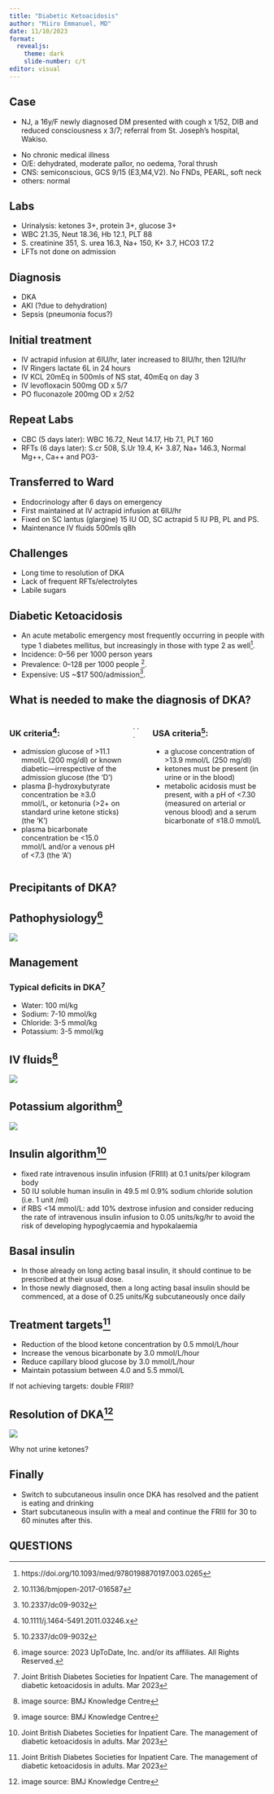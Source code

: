 ```yaml
---
title: "Diabetic Ketoacidosis"
author: "Miiro Emmanuel, MD"
date: 11/10/2023
format: 
  revealjs:
    theme: dark
    slide-number: c/t
editor: visual
---
```


## Case

-   NJ, a 16y/F newly diagnosed DM presented with cough x 1/52, DIB and reduced consciousness x 3/7; referral from St. Joseph's hospital, Wakiso.

::: {.incremental}
-   No chronic medical illness
-   O/E: dehydrated, moderate pallor, no oedema, ?oral thrush
-   CNS: semiconscious, GCS 9/15 (E3,M4,V2). No FNDs, PEARL, soft neck
-   others: normal
:::

## Labs

::: {.incremental}
-   Urinalysis: ketones 3+, protein 3+, glucose 3+
-   WBC 21.35, Neut 18.36, Hb 12.1, PLT 88
-   S. creatinine 351, S. urea 16.3, Na+ 150, K+ 3.7, HCO3 17.2
-   LFTs not done on admission
:::

## Diagnosis

::: {.incremental}
-   DKA
-   AKI (?due to dehydration)
-   Sepsis (pneumonia focus?)
:::

## Initial treatment

::: {.incremental}
-   IV actrapid infusion at 6IU/hr, later increased to 8IU/hr, then 12IU/hr
-   IV Ringers lactate 6L in 24 hours
-   IV KCL 20mEq in 500mls of NS stat, 40mEq on day 3
-   IV levofloxacin 500mg OD x 5/7
-   PO fluconazole 200mg OD x 2/52
:::

## Repeat Labs

::: {.incremental}
-   CBC (5 days later): WBC 16.72, Neut 14.17, Hb 7.1, PLT 160
-   RFTs (6 days later): S.cr 508, S.Ur 19.4, K+ 3.87, Na+ 146.3, Normal Mg++, Ca++ and PO3-
:::

## Transferred to Ward

-   Endocrinology after 6 days on emergency
-   First maintained at IV actrapid infusion at 6IU/hr
-   Fixed on SC lantus (glargine) 15 IU OD, SC actrapid 5 IU PB, PL and PS.
-   Maintenance IV fluids 500mls q8h

## Challenges

-   Long time to resolution of DKA
-   Lack of frequent RFTs/electrolytes
-   Labile sugars

## Diabetic Ketoacidosis

-   An acute metabolic emergency most frequently occurring in people with type 1 diabetes mellitus, but increasingly in those with type 2 as well[^1].
-   Incidence: 0--56 per 1000 person years
-   Prevalence: 0--128 per 1000 people [^2].
-   Expensive: US \~\$17 500/admission[^3].

[^1]: https://doi.org/10.1093/med/9780198870197.003.0265

[^2]: 10.1136/bmjopen-2017-016587

[^3]: 10.2337/dc09-9032

## What is needed to make the diagnosis of DKA?

::: {.columns}

::: {.column width="50%"}

::: {.fragment}
### UK criteria[^4]:

::: {.incremental}
-   admission glucose of \>11.1 mmol/L (200 mg/dl) or known diabetic---irrespective of the admission glucose (the 'D')
-   plasma β-hydroxybutyrate concentration be ≥3.0 mmol/L, or ketonuria (\>2+ on standard urine ketone sticks) (the 'K')
-   plasma bicarbonate concentration be \<15.0 mmol/L and/or a venous pH of \<7.3 (the 'A')
:::

:::

:::

. . .

::: {.column width="50%"}

::: {.fragment}
### USA criteria[^5]:

::: {.incremental}
-   a glucose concentration of \>13.9 mmol/L (250 mg/dl)
-   ketones must be present (in urine or in the blood)
-   metabolic acidosis must be present, with a pH of \<7.30 (measured on arterial or venous blood) and a serum bicarbonate of ≤18.0 mmol/L
:::

:::

:::

:::

[^4]: 10.1111/j.1464-5491.2011.03246.x

[^5]: 10.2337/dc09-9032

## Precipitants of DKA?


## Pathophysiology[^7]

[^7]: image source: 2023 UpToDate, Inc. and/or its affiliates. All Rights Reserved.

![](images/PathogenDKAandHHS.gif){.r-stretch}

## Management

### Typical deficits in DKA[^8]

[^8]: Joint British Diabetes Societies for Inpatient Care. The management of diabetic ketoacidosis in adults. Mar 2023

::: {.incremental}
-   Water: 100 ml/kg
-   Sodium: 7-10 mmol/kg
-   Chloride: 3-5 mmol/kg
-   Potassium: 3-5 mmol/kg
:::

## IV fluids[^9]

[^9]: image source: BMJ Knowledge Centre

![](images/IVFluidsalgorithm.png){.r-stretch}

## Potassium algorithm[^10]

[^10]: image source: BMJ Knowledge Centre

![](images/PotassiumDKA.png){.r-stretch}

## Insulin algorithm[^11]

[^11]: Joint British Diabetes Societies for Inpatient Care. The management of diabetic ketoacidosis in adults. Mar 2023

::: {.incremental}
-   fixed rate intravenous insulin infusion (FRIII) at 0.1 units/per kilogram body
-   50 IU soluble human insulin in 49.5 ml 0.9% sodium chloride solution (i.e. 1 unit /ml)
-   if RBS \<14 mmol/L: add 10% dextrose infusion and consider reducing the rate of intravenous insulin infusion to 0.05 units/kg/hr to avoid the risk of developing hypoglycaemia and hypokalaemia
:::

## Basal insulin

::: {.incremental}
- In those already on long acting basal insulin, it should continue to be prescribed at
their usual dose.
-  In those newly diagnosed, then a long acting basal insulin should be
commenced, at a dose of 0.25 units/Kg subcutaneously once daily
:::

## Treatment targets[^12]

[^12]: Joint British Diabetes Societies for Inpatient Care. The management of diabetic ketoacidosis in adults. Mar 2023

::: {.incremental}
-   Reduction of the blood ketone concentration by 0.5 mmol/L/hour
-   Increase the venous bicarbonate by 3.0 mmol/L/hour
-   Reduce capillary blood glucose by 3.0 mmol/L/hour
-   Maintain potassium between 4.0 and 5.5 mmol/L

If not achieving targets: double FRIII?
:::

## Resolution of DKA[^13]

[^13]: image source: BMJ Knowledge Centre

![](images/DKAresolution.png)

Why not urine ketones?

## Finally

-   Switch to subcutaneous insulin once DKA has resolved and the patient is eating and drinking
-   Start subcutaneous insulin with a meal and continue the FRIII for 30 to 60 minutes after this.

## QUESTIONS {background-color="blue"}
